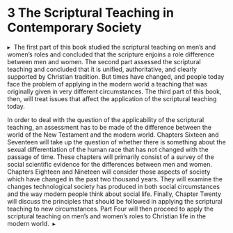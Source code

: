 # [3]{.HEADS---SUBHEADS_Part-Number} The Scrip&#173;tural Teaching in Contem&#173;porary Society {-}

<a id="_idParaDest-67"></a><a id="_idTextAnchor662"></a>
<p class="BODY-STYLES_Part-Opening"><span>▸&#160;&#160;</span><span class="Opening-Drop-Words"><span class="No-Ligatures">Th</span>e first part of this book</span> studied the scriptural teaching on men’s and women’s roles and concluded that the scripture enjoins a role difference between men and women. <span class="No-Ligatures">Th</span>e second part assessed the scriptural teaching and concluded that it is unified, authoritative, and clearly supported by Christian tradition. But times have changed, and people today face the problem of applying in the modern world a teaching that was originally given in very different circumstances. <span class="No-Ligatures">Th</span>e third part of this book, then, will treat issues that affect the application of the scriptural teaching today.</p>
<p class="BODY-STYLES_Body">In order to deal with the question of the applicability of the scriptural teaching, an assessment has to be made of the difference between the world of the New Testament and the modern world. Chapters Sixteen and Seventeen will take up the question of whether there is something about the sexual differentiation of the human race that has not changed with the passage of time. <span class="No-Ligatures">Th</span>ese chapters will primarily consist of a survey of the social scientific evidence for the differences between men and women. Chapters Eighteen and Nineteen will consider those aspects of society which have changed in the past two thousand years. <span class="No-Ligatures">Th</span>ey will examine the changes technological society has produced in both social circumstances and the way modern people think about social life. Finally, Chapter Twenty will discuss the principles that should be followed in applying the scriptural teaching to new circumstances. Part Four will then proceed to apply the scriptural teaching on men’s and women’s roles to Christian life in the modern world.&#160;&#160;▸</p>
